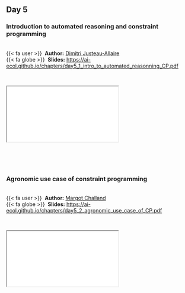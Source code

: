 
## Day 5 {.unnumbered}

### Introduction to automated reasoning and constraint programming

<br />
{{< fa user >}} &nbsp;**Author:** [Dimitri Justeau-Allaire](https://dimitri-justeau.github.io/)<br/>
{{< fa globe >}} &nbsp;**Slides:** <https://ai-ecol.github.io/chapters/day5_1_intro_to_automated_reasonning_CP.pdf>



<br />

<div class="container">
  <iframe class="responsive-iframe" src="day5_1_intro_to_automated_reasonning_CP.pdf"></iframe>
</div> 


<br /><br /><br />

### Agronomic use case of constraint programming

<br />
{{< fa user >}} &nbsp;**Author:** [Margot Challand](https://www.researchgate.net/profile/Margot-Challand-2)<br/>
{{< fa globe >}} &nbsp;**Slides:** <https://ai-ecol.github.io/chapters/day5_2_agronomic_use_case_of_CP.pdf>


<br />

<div class="container">
  <iframe class="responsive-iframe" src="day5_2_agronomic_use_case_of_CP.pdf"></iframe>
</div> 